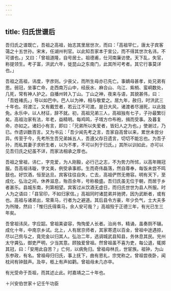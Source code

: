 ```yaml
---
---
---
```

title: 归氏世谱后
---



吾归氏之谱既亡，吾祖之高祖，始志其里居世次，而曰：「高祖罕仁，唐太子宾客蔼之十五世孙。宋末，任湖州判官。以此知吾家本于宣公，而不得其世次名讳，不可谱也。」又曰：「曾祖道隆，自号居士。祖德甫，仕河南廉访使。天下乱，失官，称提领生。考子富，洪武六年，徙昆山之东南门，此其所可考者。其它行事莫详也。」

吾祖之高祖，讳度，字彦则。少丧父，而所生母亦已先亡。事嫡母甚孝，处兄弟有恩。弱冠，坐事亡命，走西南万山中，经辰水、麻合山、乌江、紫梢、蛮峒数处，几死，常有神人护之。自播州转入丁山。丁山之神，夜来与语，其貌甚伟，曰：「吾姓褚氏。」导以如巴中。巴人以为神，相与敬爱之。居九年，赦归，时洪武三十年也。将渡江，又有戴笠者，若云江不可渡。是日大风，诸渡者尽溺死，以此独免。永乐中，以人材征，辞不就。初，高祖兄弟三人，高祖独有七子，子孙最繁衍矣。高祖治家有法，年老，益精明。每鸡鸣，子壻方巾布袍，揖而受事。及暮复命，亦如之。诸妇小有言，即曰：「兄弟所以失爱者，皆妇人之为也。」使谢过，乃已。作遗训数百言。又为书云：「吾少闻先考之言，吾家自高曾以来，累世未尝分异。传至于今，先考所生吾兄弟姊五人，吾遵父存日遗言，切切不能忘也。为吾子孙，而私其妻子求析生者，以为不孝，不可以列于归氏。」其所以训如此，亦可以见吾归氏之纪虽不详，而家法相承之厚也。

吾祖之曾祖，讳仁，字克爱，为人刚毅，必行己之志，不为势力所怵，以高年赐冠服。吾高祖讳璇，字文美，例受承事郎。生而奇伟磊落，然自尊奉，每饭未尝不鸣鼓也。好饮酒，恒至达旦。宾客往往自失，亡去，高祖俨然无倦容。明有天下，至成化、弘治之间，休养滋息，殆百余年，号称极盛。吾归氏虽无位于朝，而居于乡者甚乐。县城东南，列第相望。宾客过从饮酒无虚日，而归氏世世为县人所服。时人为之语曰：「县官印，不如归家信。」高祖同时诸昆弟并驰骋，因为武断者，或有也。高祖与诸弟出，常乘马，行者为之避道。其后县令方豪，年少负气，士大夫多为所陵，然曰：「惟归氏得乘马，余人安可哉？」高祖殁于正德三年，有光已生三年矣。

吾曾祖讳凤，字应韶。曾祖美姿容，恂恂爱人长者。治尚书，精诵，虽奏厕不辍。成化十年，中南京乡试。北上，人有居京师者，其家寄遗以百金，曾祖中途遇掠，尽以己赀与之，竟完金以归其人。弘治二年，选调城武县知县，务休息其民。兖州太守龚弘，御吏严明，少当其意。顾独爱曾祖。然曾祖虽不喜为吏，每公退，辄掷其冠，曰：「安用此自苦？」亡何，以病免归。曾祖母林氏，世宦族。祖钟，为山东参政，有名。曾祖母归归氏，事上抚下，曲有恩礼，宗党称之。曾祖尝夜卧，闻枕间有钟鼓声。及卒，柩上有声如鹳。曾祖母未几亦卒。

有光受命于吾祖，而其述止此。时嘉靖之二十年也。

＋兴安伯世家＋记壬午功臣